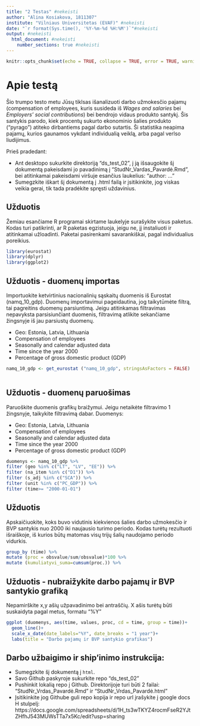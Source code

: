 ---
title: "2 Testas" #nekeisti
author: "Alina Kosiakova, 1811307" 
institute: "Vilniaus Universitetas (EVAF)" #nekeisti 
date: "`r format(Sys.time(), '%Y-%m-%d %H:%M')`"#nekeisti
output: #nekeisti
  html_document: #nekeisti
    number_sections: true #nekeisti
---

```{r setup, include=FALSE}
knitr::opts_chunk$set(echo = TRUE, collapse = TRUE, error = TRUE, warning = FALSE, message = FALSE)
```

# Apie testą
Šio trumpo testo metu Jūsų tiklsas išanalizuoti darbo užmokesčio pajamų (compensation of employees, kuris susideda iš *Wages and salaries* bei *Employers' social contributions*) bei bendrojo vidaus produkto santykį. Šis santykis parodo, kiek procentų sukurto ekonominio šalies produkto ("pyrago") atiteko dirbantiems pagal darbo sutartis. Ši statistika neapima pajamų, kurios gaunamos vykdant individualią veiklą, arba pagal verlso liudijimus.

Prieš pradedant:

* Ant desktopo sukurkite direktoriją "ds_test_02", į ją išsaugokite šį dokumentą pakeisdami jo pavadinimą į "StudNr_Vardas_Pavardė.Rmd", bei atitinkamai pakeisdami viršuje esančius laukelius: "author: ..."
* Sumegzkite iškart šį dokumentą į .html failą ir įsitikinkite, jog viskas veikia gerai, tik tada pradėkite spręsti uždavinius.

## Užduotis
Žemiau esančiame R programai skirtame laukelyje surašykite visus paketus. Kodas turi patikrinti, ar R paketas egzistuoja, jeigu ne, jį instaliuoti ir atitinkamai užloadinti. Paketai pasirenkami savarankiškai, pagal individualius poreikius.

```{r}
library(eurostat)
library(dplyr)
library(ggplot2)
```


## Užduotis - duomenų importas
Importuokite ketvirtinius nacionalinių sąskaitų duomenis iš Eurostat (namq_10_gdp). Duomenų importavimui pageidautina, jog taikytūmėte filtrą, tai pagreitins duomenų parsiuntimą. Jeigu atitinkamas filtravimas nepavyksta parsisiunčiant duomenis, filtravimą atlikite sekančiame žingsnyje iš jau parsiustų duomenų.

* Geo: Estonia, Latvia, Lithuania
* Compensation of employees 
* Seasonally and calendar adjusted data
* Time since the year 2000
* Percentage of gross domestic product (GDP) 


```{r}
namq_10_gdp <- get_eurostat ("namq_10_gdp", stringsAsFactors = FALSE)
                            
```

## Užduotis - duomenų paruošimas
Paruoškite duomenis grafikų braižymui. Jeigu netaikėte filtravimo 1 žingsnyje, taikykite filtravimą dabar.
Duomenys:

* Geo: Estonia, Latvia, Lithuania
* Compensation of employees 
* Seasonally and calendar adjusted data
* Time since the year 2000
* Percentage of gross domestic product (GDP) 


```{r}
duomenys <- namq_10_gdp %>%
filter (geo %in% c("LT", "LV", "EE")) %>%
filter (na_item %in% c("D1")) %>%
filter (s_adj %in% c("SCA")) %>%
filter (unit %in% c("PC_GDP")) %>%
filter (time>= "2000-01-01")
```


## Užduotis
Apskaičiuokite, koks buvo vidutinis kiekvienos šalies darbo užmokesčio ir BVP santykis nuo 2000 iki naujausio turimo periodo. Kodas turėtų rezultuoti išraiškoje, iš kurios būtų matomas visų trijų šalių naudojamo periodo vidurkis.

```{r}
group_by (time) %>%
mutate (proc = obsvalue/sum/obsvalue)*100 %>%
mutate (kumuliatyvi_suma=cumsum(proc.)) %>%
```

## Užduotis - nubraižykite darbo pajamų ir BVP santykio grafiką
Nepamirškite x,y ašių užpavadinimo bei antraščių. X ašis turėtų būti suskaidyta pagal metus, formatu "%Y"

```{r, fig.width=10}
ggplot (duomenys, aes(time, values, proc, cd = time, group = time))+
  geom_line()+
  scale_x_date(date_labels="%Y", date_breaks = "1 year")+
  labs(title = "Darbo pajamų ir BVP santykio grafikas")
```

## Darbo užbaigimo ir ship'inimo instrukcija:
* Sumegzkite šį dokumentą į `html`. 
* Savo Github paskyroje sukurkite repo "ds_test_02"
* Pushinkit lokalią repo į Github. Direktorijoje turi būti 2 failai: "StudNr_Vrdas_Pavardė.Rmd" ir "StudNr_Vrdas_Pavardė.html"
* Įsitikinkite jog Githube guli repo kopija ir repo url įrašykite į google docs H stulpelį: https://docs.google.com/spreadsheets/d/1H_ts3wTKYZ4rocmFseR2YJtZHfhJ543MUWsTTa7x5Kc/edit?usp=sharing



